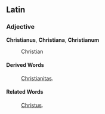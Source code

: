 ==Latin==
===Adjective===
'''Christianus''', '''Christiana''', '''Christianum'''

: Christian
====Derived Words====
: [[Christianitas]].
====Related Words====
: [[Christus]].